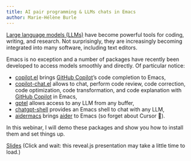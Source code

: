 ```yaml
---
title: AI pair programming & LLMs chats in Emacs
author: Marie-Hélène Burle
---
```


:::{.def}

[Large language models (LLMs)](https://en.wikipedia.org/wiki/Large_language_model) have become powerful tools for coding, writing, and research. Not surprisingly, they are increasingly becoming integrated into many software, including text editors.

Emacs is no exception and a number of packages have recently been developed to access models smoothly and directly. Of particular notice:

- [copilot.el](https://github.com/copilot-emacs/copilot.el) brings [GitHub Copilot](https://github.com/features/copilot)'s code completion to Emacs,
- [copilot-chat.el](https://github.com/chep/copilot-chat.el) allows to chat, perform code review, code correction, code optimization, code transformation, and code explanation with [GitHub Copilot](https://github.com/features/copilot) in Emacs,
- [gptel](https://github.com/karthink/gptel) allows access to any LLM from any buffer,
- [chatgpt-shell](https://github.com/xenodium/chatgpt-shell) provides an Emacs shell to chat with any LLM,
- [aidermacs](https://github.com/MatthewZMD/aidermacs) brings [aider](https://github.com/Aider-AI/aider) to Emacs (so forget about Cursor 🙂).

In this webinar, I will demo these packages and show you how to install them and set things up.

:::

[Slides](wb_llms_slides.qmd){.btn .btn-outline-primary} [(Click and wait: this reveal.js presentation may take a little time to load.)]{.inlinenote}
<!-- <br><br> -->

<!-- {{< video https://www.youtube.com/embed/ >}} -->
